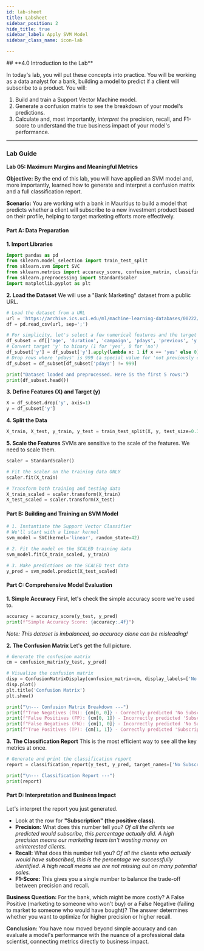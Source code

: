 ```yaml
---
id: lab-sheet
title: Labsheet
sidebar_position: 2
hide_title: true
sidebar_label: Apply SVM Model
sidebar_class_name: icon-lab

---
```


<ModuleBanner />
## **4.0 Introduction to the Lab**

In today's lab, you will put these concepts into practice. You will be working as a data analyst for a bank, building a model to predict if a client will subscribe to a product. You will:

1.  Build and train a Support Vector Machine model.
2.  Generate a confusion matrix to see the breakdown of your model's predictions.
3.  Calculate and, most importantly, *interpret* the precision, recall, and F1-score to understand the true business impact of your model's performance.

-----


### **Lab Guide**

**Lab 05: Maximum Margins and Meaningful Metrics**

**Objective:** By the end of this lab, you will have applied an SVM model and, more importantly, learned how to generate and interpret a confusion matrix and a full classification report.

**Scenario:** You are working with a bank in Mauritius to build a model that predicts whether a client will subscribe to a new investment product based on their profile, helping to target marketing efforts more effectively.

#### **Part A: Data Preparation**

**1. Import Libraries**

```python
import pandas as pd
from sklearn.model_selection import train_test_split
from sklearn.svm import SVC
from sklearn.metrics import accuracy_score, confusion_matrix, classification_report, ConfusionMatrixDisplay
from sklearn.preprocessing import StandardScaler
import matplotlib.pyplot as plt
```

**2. Load the Dataset**
We will use a "Bank Marketing" dataset from a public URL.

```python
# Load the dataset from a URL
url = 'https://archive.ics.uci.edu/ml/machine-learning-databases/00222/bank-additional-full.csv'
df = pd.read_csv(url, sep=';')

# For simplicity, let's select a few numerical features and the target
df_subset = df[['age', 'duration', 'campaign', 'pdays', 'previous', 'y']].copy()
# Convert target 'y' to binary (1 for 'yes', 0 for 'no')
df_subset['y'] = df_subset['y'].apply(lambda x: 1 if x == 'yes' else 0)
# Drop rows where 'pdays' is 999 (a special value for 'not previously contacted')
df_subset = df_subset[df_subset['pdays'] != 999]

print("Dataset loaded and preprocessed. Here is the first 5 rows:")
print(df_subset.head())
```

**3. Define Features (X) and Target (y)**

```python
X = df_subset.drop('y', axis=1)
y = df_subset['y']
```

**4. Split the Data**

```python
X_train, X_test, y_train, y_test = train_test_split(X, y, test_size=0.3, random_state=42, stratify=y)
```

**5. Scale the Features**
SVMs are sensitive to the scale of the features. We need to scale them.

```python
scaler = StandardScaler()

# Fit the scaler on the training data ONLY
scaler.fit(X_train)

# Transform both training and testing data
X_train_scaled = scaler.transform(X_train)
X_test_scaled = scaler.transform(X_test)
```

#### **Part B: Building and Training an SVM Model**

```python
# 1. Instantiate the Support Vector Classifier
# We'll start with a linear kernel
svm_model = SVC(kernel='linear', random_state=42)

# 2. Fit the model on the SCALED training data
svm_model.fit(X_train_scaled, y_train)

# 3. Make predictions on the SCALED test data
y_pred = svm_model.predict(X_test_scaled)
```

#### **Part C: Comprehensive Model Evaluation**

**1. Simple Accuracy**
First, let's check the simple accuracy score we're used to.

```python
accuracy = accuracy_score(y_test, y_pred)
print(f"Simple Accuracy Score: {accuracy:.4f}")
```

*Note: This dataset is imbalanced, so accuracy alone can be misleading\!*

**2. The Confusion Matrix**
Let's get the full picture.

```python
# Generate the confusion matrix
cm = confusion_matrix(y_test, y_pred)

# Visualize the confusion matrix
disp = ConfusionMatrixDisplay(confusion_matrix=cm, display_labels=['No Subscription', 'Subscription'])
disp.plot()
plt.title('Confusion Matrix')
plt.show()

print("\n--- Confusion Matrix Breakdown ---")
print(f"True Negatives (TN): {cm[0, 0]} - Correctly predicted 'No Subscription'")
print(f"False Positives (FP): {cm[0, 1]} - Incorrectly predicted 'Subscription'")
print(f"False Negatives (FN): {cm[1, 0]} - Incorrectly predicted 'No Subscription' (a missed opportunity!)")
print(f"True Positives (TP): {cm[1, 1]} - Correctly predicted 'Subscription'")
```

**3. The Classification Report**
This is the most efficient way to see all the key metrics at once.

```python
# Generate and print the classification report
report = classification_report(y_test, y_pred, target_names=['No Subscription', 'Subscription'])

print("\n--- Classification Report ---")
print(report)
```

#### **Part D: Interpretation and Business Impact**

Let's interpret the report you just generated.

* Look at the row for **"Subscription" (the positive class)**.
* **Precision:** What does this number tell you? *Of all the clients we predicted would subscribe, this percentage actually did. A high precision means our marketing team isn't wasting money on uninterested clients.*
* **Recall:** What does this number tell you? *Of all the clients who actually would have subscribed, this is the percentage we successfully identified. A high recall means we are not missing out on many potential sales.*
* **F1-Score:** This gives you a single number to balance the trade-off between precision and recall.

**Business Question:** For the bank, which might be more costly? A False Positive (marketing to someone who won't buy) or a False Negative (failing to market to someone who would have bought)? The answer determines whether you want to optimize for higher precision or higher recall.

**Conclusion:** You have now moved beyond simple accuracy and can evaluate a model's performance with the nuance of a professional data scientist, connecting metrics directly to business impact.

